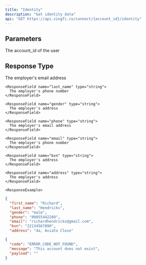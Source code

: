 ```yaml
---
title: "Identity"
description: "Get identity data"
api: "GET https://api.zingfi.co/connect/{account_id}/identity"
---
```


## Parameters

<ParamField path="account_id" type="string" required>
  The account_id of the user
</ParamField>

## Response Type

<ResponseField name="first_name" type="string">
      The employer's email address
    </ResponseField>

    <ResponseField name="last_name" type="string">
      The employer's phone number
    </ResponseField>
    
    <ResponseField name="gender" type="string">
      The employer's address
    </ResponseField>
    
    <ResponseField name="phone" type="string">
      The employer's email address
    </ResponseField>

    <ResponseField name="email" type="string">
      The employer's phone number
    </ResponseField>
    
    <ResponseField name="bvn" type="string">
      The employer's address
    </ResponseField>
    
    <ResponseField name="address" type="string">
      The employer's address
    </ResponseField>
    
    <ResponseExample>

```json Status 200
{
  "first_name": "Richard",
  "last_name": "Hendricks",
  "gender": "male",
  "phone": "09055442289",
  "email": "richardhendricks@gmail.com",
  "bvn": "22134567890",
  "address": "4a, Aviato Close"
```

```json Status 404
{
  "code": "ERROR_CODE_NOT_FOUND",
  "message": "This account does not exist",
  "payload": ""
}
```

</ResponseExample>

